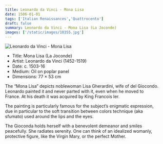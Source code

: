 ```yaml
---
title: Leonardo da Vinci - Mona Lisa
date: 1506-01-01
tags: ['Italian Renaissances','Quattrocento']
draft: false
summary: Leonardo da Vinci - Mona Lisa (La Joconde)
images: ['/static/images/10355.jpg']
---
```


![Leonardo da Vinci - Mona Lisa](/static/images/10355.jpg)

* Title: Mona Lisa (La Joconde)
* Artist: Leonardo da Vinci (1452-1519)
* Date: c. 1503-16
* Medium: Oil on poplar panel
* Dimensions: 77 × 53 cm

The “Mona Lisa” depicts noblewoman Lisa Gherardini, wife of del Giocondo. Leonardo painted it and never parted with it, even when he moved to France. At his death it was acquired by King Francois Ier. 

The painting is particularly famous for the subject’s enigmatic expression, due in particular to the soft transition between colors technique (aka sfumato) used around the lips and the eyes. 

The Gioconda holds herself with a benevolent demeanor and smiles peacefully. She radiates serenity. One can think of an idealized womanly, protective figure, like the Virgin Mary, or the perfect Mother.
